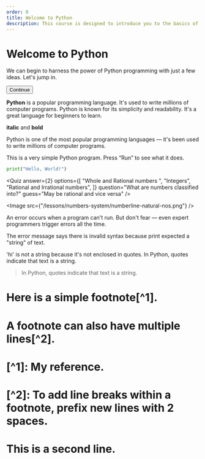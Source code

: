 ```yaml
---
order: 0
title: Welcome to Python
description: This course is designed to introduce you to the basics of programming using Python. It is intended for beginners with no programming experience.
---
```



# Welcome to Python

We can begin to harness the power of Python programming with just a few ideas. Let's jump in.

<Button>Continue</Button>

**Python** is a popular programming language. It's used to write millions of computer programs. Python is known for its simplicity and readability. It's a great language for beginners to learn.

__italic__ and **bold** 


Python is one of the most popular programming languages — it's been used to write millions of computer programs.

This is a very simple Python program. Press “Run” to see what it does.


```python
print("Hello, World!")
```

<Quiz
  answer={2}
  options={[
    "Whole and Rational numbers ",
    "Integers",
    "Rational and Irrational numbers",
  ]}
  question="What are numbers classified into?"
  guess="May be rational and vice versa"
/>


<Image src={"/lessons/numbers-system/numberline-natural-nos.png"} />

An error occurs when a program can't run. But don't fear — even expert programmers trigger errors all the time.

The error message says there is invalid syntax because print expected a "string" of text.

'hi' is not a string because it's not enclosed in quotes. In Python, quotes indicate that text is a string. 

> In Python, quotes indicate that text is a string.

# Here is a simple footnote[^1].

# A footnote can also have multiple lines[^2].

# [^1]: My reference.
# [^2]: To add line breaks within a footnote, prefix new lines with 2 spaces.
#   This is a second line.
